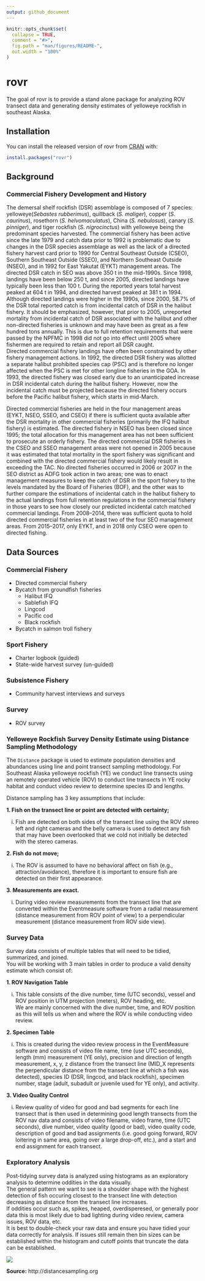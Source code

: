 ```yaml
---
output: github_document
---
```


<!-- README.md is generated from README.Rmd. Please edit that file -->

```r
knitr::opts_chunk$set(
  collapse = TRUE,
  comment = "#>",
  fig.path = "man/figures/README-",
  out.width = "100%"
)
```

# rovr

<!-- badges: start -->
<!-- badges: end -->

The goal of rovr is to provide a stand alone package for analyzing ROV transect data and generating density estimates of yelloweye rockfish in southeast Alaska. 

## Installation

You can install the released version of rovr from [CRAN](https://CRAN.R-project.org) with:

``` r
install.packages("rovr")
```
## Background

### Commercial Fishery Development and History
The demersal shelf rockfish (DSR) assemblage is composed of 7 species: yelloweye(*Sebastes rubberimus*), quillback (*S. maliger*), copper (*S. caurinus*), rosethorn (*S. helvomaculatus*), China (*S. nebulosus*), canary (*S. pinniger*), and tiger rockfish (*S. nigrocinctus*) with yelloweye being the predominant species harvested. 
The commercial fishery has been active since the late 1979 and catch data prior to 1992 is problematic due to changes in the DSR species assemblage as well as the lack of a directed fishery harvest card prior to 1990 for Central Southeast Outside (CSEO), Southern Southeast Outside (SSEO), and Northern Southeast Outside (NSEO), and in 1992 for East Yakutat (EYKT) management areas. 
The directed DSR catch in SEO was above 350 t in the mid-1990s. 
Since 1998, landings have been below 250 t, and since 2005, directed landings have typically been less than 100 t. 
During the reported years total harvest peaked at 604 t in 1994, and directed harvest peaked at 381 t in 1994. 
Although directed landings were higher in the 1990s, since 2000, 58.7% of the DSR total reported catch is from incidental catch of DSR in the halibut fishery. 
It should be emphasized, however, that prior to 2005, unreported mortality from incidental catch of DSR associated with the halibut and other non-directed fisheries is unknown and may have been as great as a few hundred tons annually. 
This is due to full retention requirements that were passed by the NPFMC in 1998 did not go into effect until 2005 where fishermen are required to retain and report all DSR caught.  
Directed commercial fishery landings have often been constrained by other fishery management actions. 
In 1992, the directed DSR fishery was allotted a separate halibut prohibited species cap (PSC) and is therefore no longer affected when the PSC is met for other longline fisheries in the GOA. 
In 1993, the directed fishery was closed early due to an unanticipated increase in DSR incidental catch during the halibut fishery. 
However, now the incidental catch must be projected because the directed fishery occurs before the Pacific halibut fishery, which starts in mid-March.  

Directed commercial fisheries are held in the four management areas (EYKT, NSEO, SSEO, and CSEO) if there is sufficient quota available after the DSR mortality in other commercial fisheries (primarily the IFQ halibut fishery) is estimated.
The directed fishery in NSEO has been closed since 1995; the total allocation for this management area has not been sufficient to prosecute an orderly fishery. 
The directed commercial DSR fisheries in the CSEO and SSEO management areas were not opened in 2005 because it was estimated that total mortality in the sport fishery was significant and combined with the directed commercial fishery would likely result in exceeding the TAC. 
No directed fisheries occurred in 2006 or 2007 in the SEO district as ADFG took action in two areas; one was to enact management measures to keep the catch of DSR in the sport fishery to the levels mandated by the Board of Fisheries (BOF), and the other was to further compare the estimations of incidental catch in the halibut fishery to the actual landings from full retention regulations in the commercial fishery in those years to see how closely our predicted incidental catch matched commercial landings. 
From 2008–2014, there was sufficient quota to hold directed commercial fisheries in at least two of the four SEO management areas. 
From 2015–2017, only EYKT, and in 2018 only CSEO were open to directed fishing. 

## Data Sources

### Commercial Fishery
* Directed commercial fishery
* Bycatch from groundfish fisheries
  + Halibut IFQ
  + Sablefish IFQ
  + Lingcod 
  + Pacific cod
  + Black rockfish 
* Bycatch in salmon troll fishery

### Sport Fishery
* Charter logbook (guided)
* State-wide harvest survey (un-guided)

### Subsistence Fishery
* Community harvest interviews and surveys

### Survey
* ROV survey

### Yelloweye Rockfish Survey Density Estimate using Distance Sampling Methodology

The `Distance` package is used to estimate population densities and abundances using line and point transect sampling methodology. 
For Southeast Alaska yelloweye rockfish (YE) we conduct line transects using an remotely operated vehicle (ROV) to conduct line transects in YE rocky habitat and conduct video review to determine species ID and lengths.

Distance sampling has 3 key assumptions that include:

**1. Fish on the transect line or point are detected with certainty;**
  
  i) Fish are detected on both sides of the transect line using the ROV stereo left and right cameras and the belly camera is used to detect any fish that may have been overlooked that we cold not initially be detected with the stereo cameras.  

**2. Fish do not move;**

  i) The ROV is assumed to have no behavioral affect on fish (e.g., attraction/avoidance), therefore it is important to ensure fish are detected on their first appearance.  

**3. Measurements are exact.**

  i) During video review measurements from the transect line that are converted within the Eventmeasure software from a radial measurement (distance measurement from ROV point of view) to a perpendicular measurement (distance measurement from ROV side view).
  

### Survey Data
Survey data consists of multiple tables that will need to be tidied, summarized, and joined.  
You will be working with 3 main tables in order to produce a valid density estimate which consist of:

**1. ROV Navigation Table**
    
  i) This table consists of the dive number, time (UTC seconds), vessel and ROV position in UTM projection (meters), ROV heading, etc.  
  We are mainly concerned with the dive number, time, and ROV position as this will tells us when and where the ROV is while conducting video review.  
    
**2. Specimen Table**

  i) This is created during the video review process in the EventMeasure software and consists of video file name, time (use UTC seconds), length (mm) measurement (YE only), precision and direction of length measurement, x, y, z distance from the transect line (MID_X represents the perpendicular distance from the transect line at which a fish was detected), species ID (DSR, lingcod, and black rockfish), specimen number, stage (adult, subadult or juvenile used for YE only), and activity.

**3. Video Quality Control**

  i) Review quality of video for good and bad segments for each line transect that is then used in determining good length transects from the ROV nav data and consists of video filename, video frame, time (UTC seconds), dive number, video quality (good or bad), video quality code, description of good and bad assignments (i.e. good going forward, ROV loitering in same area, going over a large drop-off, etc.), and a start and end assignment for each transect. 
  
<!-- <img src="https://i.imgur.com/6l7IpTA.png?1"> -->

### Exploratory Analysis
Post-tidying survey data is analyzed using histograms as an exploratory analysis to determine oddities in the data visually.  
The general pattern we want to see is a shoulder shape with the highest detection of fish occuring closest to the transect line with detection decreasing as distance from the transect line increases.  
If oddities occur such as, spikes, heaped, overdisperesed, or generally poor data this is most likely due to bad lighting during video review, camera issues, ROV data, etc.  
It is best to double-check your raw data and ensure you have tidied your data correctly for analysis. 
If issues still remain then bin sizes can be established within the histogram and cutoff points that truncate the data can be established.

![](http://distancesampling.org/images/distance-animation.gif)

<!-- <img src="https://i.imgur.com/2NtktLg.png">  -->

**Source:** http://distancesampling.org
